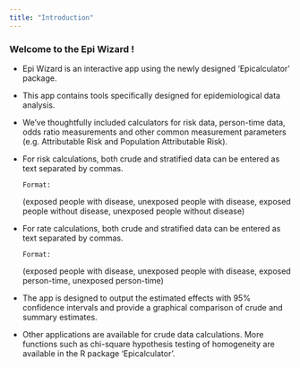 ```yaml
---
title: "Introduction"
---
```

### Welcome to the Epi Wizard !


* Epi Wizard is an interactive app using the newly designed 'Epicalculator' package. 

* This app contains tools specifically designed for epidemiological data analysis. 

* We've thoughtfully included calculators for risk data, person-time data, odds ratio measurements and other common measurement parameters (e.g. Attributable Risk and Population Attributable Risk). 

* For risk calculations, both crude and stratified data can be entered as text separated by commas.

      Format:
(exposed people with disease, unexposed people with disease, exposed people without disease, unexposed people without disease)

* For rate calculations, both crude and stratified data can be entered as text separated by commas.

      Format:
(exposed people with disease, unexposed people with disease, exposed person-time, unexposed person-time)

* The app is designed to output the estimated effects with 95% confidence intervals and provide a graphical comparison of crude and summary estimates. 

* Other applications are available for crude data calculations. More functions such as chi-square hypothesis testing of homogeneity are available in the R package 'Epicalculator'.

